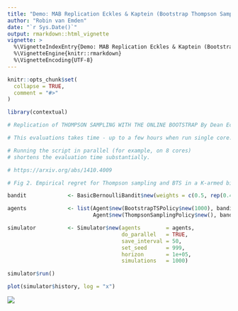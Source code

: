 ```yaml
---
title: "Demo: MAB Replication Eckles & Kaptein (Bootstrap Thompson Sampling)"
author: "Robin van Emden"
date: "`r Sys.Date()`"
output: rmarkdown::html_vignette
vignette: >
  %\VignetteIndexEntry{Demo: MAB Replication Eckles & Kaptein (Bootstrap Thompson Sampling)}
  %\VignetteEngine{knitr::rmarkdown}
  %\VignetteEncoding{UTF-8}
---
```


```r
knitr::opts_chunk$set(
  collapse = TRUE,
  comment = "#>"
)
```

```r
library(contextual)

# Replication of THOMPSON SAMPLING WITH THE ONLINE BOOTSTRAP By Dean Eckles and Maurits Kaptein

# This evaluations takes time - up to a few hours when run single core.

# Running the script in parallel (for example, on 8 cores) 
# shortens the evaluation time substantially.

# https://arxiv.org/abs/1410.4009

# Fig 2. Empirical regret for Thompson sampling and BTS in a K-armed binomial bandit problem.

bandit             <- BasicBernoulliBandit$new(weights = c(0.5, rep(0.4,9)))

agents             <- list(Agent$new(BootstrapTSPolicy$new(1000), bandit, "BTS 1000"),
                           Agent$new(ThompsonSamplingPolicy$new(), bandit, "TS"))

simulator          <- Simulator$new(agents        = agents,
                                    do_parallel   = TRUE,
                                    save_interval = 50,
                                    set_seed      = 999,
                                    horizon       = 1e+05,
                                    simulations   = 1000)

simulator$run()

plot(simulator$history, log = "x")

```

![](eckles_kaptein_1.png)
